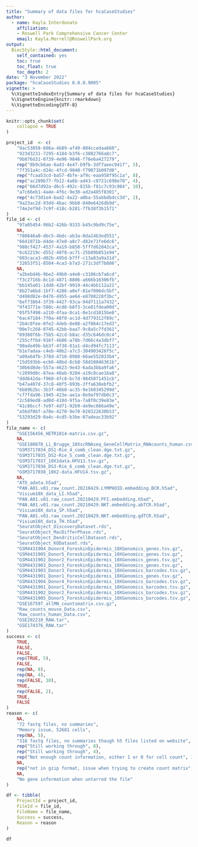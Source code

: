```yaml
---
title: "Summary of data files for hcaCaseStudies"
author:
  - name: Kayla Interdonato
    affiliation:
    - Roswell Park Comprehensive Cancer Center
    email: Kayla.Morrell@RoswellPark.org
output:
  BiocStyle::html_document:
    self_contained: yes
    toc: true
    toc_float: true
    toc_depth: 2
date: "3 November 2022"
package: "hcaCaseStudies 0.0.0.9005"
vignette: >
  %\VignetteIndexEntry{Summary of data files for hcaCaseStudies}
  %\VignetteEngine{knitr::rmarkdown}
  %\VignetteEncoding{UTF-8}
---
```


```r
knitr::opts_chunk$set(
    collapse = TRUE
)
```

```r
project_id  <- c(
    "9ac53858-606a-4b89-af49-804ccedaa660",
    "923d3231-7295-4184-b3f6-c3082766a8c7",
    "9b876d31-0739-4e96-9846-f76e6a427279",
    rep("8b9cb6ae-6a43-4e47-b9fb-3df7aeec941f", 5),
    "7f351a4c-d24c-4fcd-9040-f79071b097d0",
    rep("fcaa53cd-ba57-4bfe-af9c-eaa958f95c1a", 8),
    rep("ac289b77-fb12-4a6b-ad43-c0721c698e70", 4),
    rep("66d7d92a-d6c5-492c-815b-f81c7c93c984", 10),
    "a7c66eb1-4a4e-4f6c-9e30-ad2a485f8301",
    rep("4c73d1e4-bad2-4a22-a0ba-55abbdbdcc3d", 2),
    "9a23ac2d-93dd-4bac-9bb8-040e6426db9d",
    "74e2ef9d-7c9f-418c-b281-7fb38f3b1571"
)
file_id <- c(
    "97a05454-96b2-426b-9333-b45c9bd9c75e",
    NA,
    "780846a0-dbc5-4bdc-ab3a-0da14b3ed551",
    "6641071b-d4de-47e8-a8c7-d82e71fe6dc6",
    "988cf427-4537-4a19-b850-5ff7d62842ca",
    "6c62219c-d552-48f8-ac71-25b89b851e94",
    "803caca3-d02b-495d-b7ff-c13a83a9a31d",
    "32653f51-8504-4ca3-b7a3-271c3df7b886",
    NA,
    "a2bebd4b-9be2-49b0-a4e0-c3106cb7a6cd",
    "f3c2716b-8c1d-4871-8806-a666b16306fb",
    "bb145a01-1dd8-42bf-9919-44c4bb112a21",
    "8b27a6bd-1bf7-4286-a0ef-01e7006dc5bf",
    "d498d82e-0476-4955-ae64-e8708228f3bc",
    "6ef73864-3f39-4427-93ca-94d7111a7432",
    "9f43771e-588c-4cd8-b8f3-3ce81fdea00d",
    "05f5f498-a210-4faa-8ca1-0e1cd1015be8",
    "6ac47184-7f0a-48f0-ac1d-4d779312f89c",
    "2b4c0fee-0fe2-4deb-8e08-a2f064c17ed3",
    "00e7c268-0745-42bb-baa7-9c8a5c7fd361",
    "89308f6b-75b5-42cd-b8ac-d35c646dc0c4",
    "255cff6d-916f-4b06-a78b-7d66c4a3dbf7",
    "90ade49b-bb3f-4f38-81a1-d4cd94fc7113",
    "b1e7adaa-c4eb-40b2-a7c3-304903426f5c",
    "a09a64fb-378d-4716-8988-66ae552033b4",
    "15d593bb-ecb6-48bd-8cb8-58d10046361b",
    "30b6d8de-557a-4623-9e43-6ada3bba9fa6",
    "c2899d0c-87ea-40ab-9204-a19c8cae16a8",
    "ddd642da-f960-4fc8-bc7d-9845071451cb",
    "b47a407d-37c8-48f5-893b-3ffa638ebfb2",
    "6b89b2bc-3b3f-46b8-ac35-9e160345299d",
    "cf7fda96-1945-423e-ae1a-0e9af97db0c3",
    "2c589ed8-ad0d-410d-9f5a-7a8f0c39e83e",
    "41c86ccf-7e97-4d71-92b9-de9ec666a49e",
    "a56df86f-a78e-4270-9e70-020322630b53",
    "53293d29-0a4c-4cd5-b3be-07adeac33b92"
)
file_name <- c(
    "GSE156456_HETR1014-matrix.csv.gz",
    NA,
    "GSE180878_Li_Brugge_10XscRNAseq_GeneCellMatrix_RNAcounts_human.csv.gz",
    "GSM3717034_DS1-Rie_4_comb_clean.dge.txt.gz",
    "GSM3717035_DS2-Rie_5_comb_clean.dge.txt.gz",
    "GSM3717037_10X1data.HFU13.tsv.gz",
    "GSM3717036_DS3-Rie_6_comb_clean.dge.txt.gz",
    "GSM3717038_10X2-data.HFU14.tsv.gz",
    NA,
    "ATO_adata.h5ad",
    "PAN.A01.v01.raw_count.20210429.LYMPHOID.embedding.BCR.h5ad",
    "Visium10X_data_LI.h5ad",
    "PAN.A01.v01.raw_count.20210429.PFI.embedding.h5ad",
    "PAN.A01.v01.raw_count.20210429.NKT.embedding.abTCR.h5ad",
    "Visium10X_data_SP.h5ad",
    "PAN.A01.v01.raw_count.20210429.NKT.embedding.gdTCR.h5ad",
    "Visium10X_data_TH.h5ad",
    "SeuratObject_DiscoveryDataset.rds",
    "SeuratObject_MacDifferPhase.rds",
    "SeuratObject_DendriticCellDataset.rds",
    "SeuratObject_KODataset.rds",
    "GSM4431904_Donor4_ForeskinEpidermis_10XGenomics_genes.tsv.gz",
    "GSM4431905_Donor5_ForeskinEpidermis_10XGenomics_genes.tsv.gz",
    "GSM4431902_Donor2_ForeskinEpidermis_10XGenomics_genes.tsv.gz",
    "GSM4431903_Donor3_ForeskinEpidermis_10XGenomics_genes.tsv.gz",
    "GSM4431903_Donor3_ForeskinEpidermis_10XGenomics_barcodes.tsv.gz",
    "GSM4431901_Donor1_ForeskinEpidermis_10XGenomics_genes.tsv.gz",
    "GSM4431904_Donor4_ForeskinEpidermis_10XGenomics_barcodes.tsv.gz",
    "GSM4431901_Donor1_ForeskinEpidermis_10XGenomics_barcodes.tsv.gz",
    "GSM4431902_Donor2_ForeskinEpidermis_10XGenomics_barcodes.tsv.gz",
    "GSM4431905_Donor5_ForeskinEpidermis_10XGenomics_barcodes.tsv.gz",
    "GSE167597_allMN_countsmatrix.csv.gz",
    "Raw_counts_mouse_Data.csv",
    "Raw_counts_human_Data.csv",
    "GSE202210_RAW.tar",
    "GSE174376_RAW.tar"
)
success <- c(
    TRUE,
    FALSE,
    FALSE,
    rep(TRUE, 5),
    FALSE,
    rep(NA, 8),
    rep(NA, 4),
    rep(FALSE, 10),
    TRUE,
    rep(FALSE, 2),
    TRUE,
    FALSE
)
reason <- c(
    NA,
    "72 fastq files, no summaries",
    "Memory issue, 52681 cells",
    rep(NA, 5),
    "318 fastq files, no summaries though h5 files listed on website",
    rep("Still working through", 8),
    rep("Still working through", 4),
    rep("Not enough count information, either 1 or 0 for cell count", 10),
    NA,
    rep("not in gzip format, issue when trying to create count matrix", 2),
    NA,
    "No gene information when untarred the file"
)

df <- tibble(
    ProjectId = project_id,
    FileId = file_id,
    FileName = file_name,
    Success = success,
    Reason = reason
)

df
```
